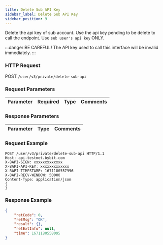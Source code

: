 ```yaml
---
title: Delete Sub API Key
sidebar_label: Delete Sub API Key
sidebar_position: 9
---
```


Delete the api key of sub account. Use the api key pending to be delete to call the endpoint. Use `sub user's api key` ONLY.

:::danger
BE CAREFUL! The API key used to call this interface will be invalid immediately.
:::

### HTTP Request
POST `/user/v3/private/delete-sub-api`

### Request Parameters
| Parameter | Required | Type | Comments|
|:----- |:-------|:-----|------ |


### Response Parameters
| Parameter | Type | Comments|
|:----- |:-----|----- |


### Request Example

<Tabs>
<TabItem value="console" label="Console">

```http
POST /user/v3/private/delete-sub-api HTTP/1.1
Host: api-testnet.bybit.com
X-BAPI-SIGN: xxxxxxxxxxxxx
X-BAPI-API-KEY: xxxxxxxxxxxxx
X-BAPI-TIMESTAMP: 1671180557996
X-BAPI-RECV-WINDOW: 50000
Content-Type: application/json
{
}
```

</TabItem>
</Tabs>

### Response Example

<Tabs>
<TabItem value="js linear" label="assets">

```json
{
    "retCode": 0,
    "retMsg": "OK",
    "result": {},
    "retExtInfo": null,
    "time": 1671180558095
}
```
</TabItem>
</Tabs>